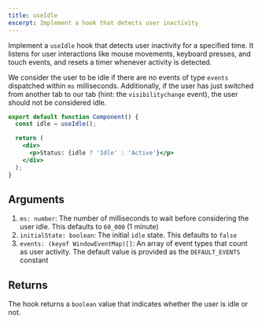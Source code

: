 ```yaml
---
title: useIdle
excerpt: Implement a hook that detects user inactivity
---
```


Implement a `useIdle` hook that detects user inactivity for a specified time. It listens for user interactions like mouse movements, keyboard presses, and touch events, and resets a timer whenever activity is detected.

We consider the user to be idle if there are no events of type `events` dispatched within `ms` milliseconds. Additionally, if the user has just switched from another tab to our tab (hint: the `visibilitychange` event), the user should not be considered idle.

```jsx
export default function Component() {
  const idle = useIdle();

  return (
    <div>
      <p>Status: {idle ? 'Idle' : 'Active'}</p>
    </div>
  );
}
```

## Arguments

1. `ms: number`: The number of milliseconds to wait before considering the user idle. This defaults to `60_000` (1 minute)
2. `initialState: boolean`: The initial `idle` state. This defaults to `false`
3. `events: (keyof WindowEventMap)[]`: An array of event types that count as user activity. The default value is provided as the `DEFAULT_EVENTS` constant

## Returns

The hook returns a `boolean` value that indicates whether the user is idle or not.
